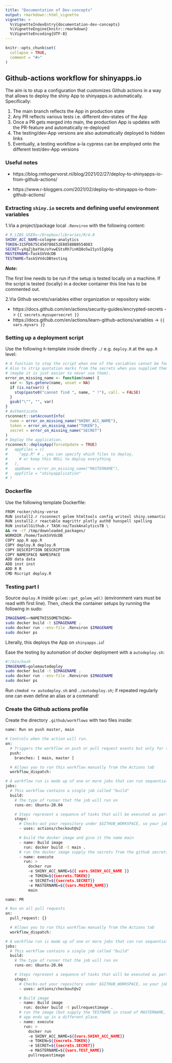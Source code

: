 ```yaml
---
title: "Documentation of Dev-concepts"
output: rmarkdown::html_vignette
vignette: >
  %\VignetteIndexEntry{documentation-dev-concepts}
  %\VignetteEngine{knitr::rmarkdown}
  %\VignetteEncoding{UTF-8}
---
```


```r
knitr::opts_chunk$set(
  collapse = TRUE,
  comment = "#>"
)
```

## Github-actions workflow for shinyapps.io

The aim is to stup a configuration that customizes Github actions in a way that
allows to deploy the shiny App to shinyapps.io automatically. Specifically:

1. The main branch reflects the App in production state
2. Any PR reflects various tests i.e. different dev-states of the App
3. Once a PR gets merged into main, the production App is updates with the 
PR-feature and automatically re-deployed
4. The testing/dev-App versions are also automatically deployed to hidden links
5. Eventually, a testing workflow a-la cypress can be employed onto the 
different test/dev-App versions

### Useful notes

- https://blog.rmhogervorst.nl/blog/2021/02/27/deploy-to-shinyapps-io-from-github-actions/

- https://www.r-bloggers.com/2021/02/deploy-to-shinyapps-io-from-github-actions/


### Extracting `shiny.io` secrets and defining useful environment variables

1.Via a project/package local `.Renviron` with the following content:
```bash
# R_LIBS_USER=~/Dropbox/libraries/R/4.0
SHINY_ACC_NAME=cologne-analytics
TOKEN=315FD675C450786E52E88588B0554D83
SECRET=yXqZjbaYUe/oYvwEStsRh7inKQ8o5w21ys5IgbGg
MASTERNAME=TaskSVVdcDB
TESTNAME=TaskSVVdcDBtesting
```

__*Note:*__

The first line needs to be run if the setup is tested locally on a machine. If 
the script is tested (locally) in a docker container this line has to be 
commented out.

2.Via Github secrets/variables either organization or repository wide:

- https://docs.github.com/en/actions/security-guides/encrypted-secrets -> `{{ secrets.mysupersecret }}`
- https://docs.github.com/en/actions/learn-github-actions/variables -> `{{ vars.myvars }}`

### Setting up a deployment script

Use the following `R`-template inside directly `./` e.g. `deploy.R` at the 
`app.R` level:
```r
# A function to stop the script when one of the variables cannot be found.
# Also to strip quotation marks from the secrets when you supplied them
# (maybe it is just easier to never use them).
error_on_missing_name <- function(name) {
  var <- Sys.getenv(name, unset = NA)
  if (is.na(var)) {
    stop(paste0("cannot find ", name, " !"), call. = FALSE)
  }
  gsub("\"", "", var)
}
# Authenticate
rsconnect::setAccountInfo(
  name = error_on_missing_name("SHINY_ACC_NAME"),
  token = error_on_missing_name("TOKEN"),
  secret = error_on_missing_name("SECRET")
)
# Deploy the application.
rsconnect::deployApp(forceUpdate = TRUE)
#   appFiles = c(
#     "app.R" # , you can specify which files to deploy,
#     # or keep this NULL to deploy everything
#   ),
#   appName = error_on_missing_name("MASTERNAME"),
#   appTitle = "shinyapplication"
# )
```

### Dockerfile

Use the following template Dockerfile:

```bash
FROM rocker/shiny-verse
RUN install2.r rsconnect golem htmltools config writexl shiny.semantic gargoyle
RUN install2.r reactable magrittr plotly auth0 hunspell spelling
RUN installGithub.r TASK-no/TaskAnalyticsTB \
&& rm -rf /tmp/downloaded_packages/
WORKDIR /home/TaskSVVdcDB
COPY app.R app.R
COPY deploy.R deploy.R
COPY DESCRIPTION DESCRIPTION
COPY NAMESPACE NAMESPACE
ADD data data
ADD inst inst
ADD R R
CMD Rscript deploy.R
```

### Testing part I

Source `deploy.R` inside `golem::get_golem_wd()` (environment vars must be read
with first line). Then, check the container setups by running the following in
sudo:
```bash
IMAGENAME=<NAMETHISSOMETHING>
sudo docker build -t $IMAGENAME .
sudo docker run --env-file .Renviron $IMAGENAME
sudo docker ps
```
Literally, this deploys the App on `shinyapps.io`!

Ease the testing by automation of docker deployment with a `autodeploy.sh`:
```bash
#!/bin/bash
IMAGENAME=golemautodeploy
sudo docker build -t $IMAGENAME .
sudo docker run --env-file .Renviron $IMAGENAME
sudo docker ps
```
Run `chmdod +x autodeploy.sh` and `./autodeploy.sh`; if repeated regularly one
can even define an alias or a command!


### Create the Github actions profile

Create the directory `.github/workflows` with two files inside:
```bash
name: Run on push master, main

# Controls when the action will run.
on:
  # Triggers the workflow on push or pull request events but only for the main branch
  push:
    branches: [ main, master ]

  # Allows you to run this workflow manually from the Actions tab
  workflow_dispatch:

# A workflow run is made up of one or more jobs that can run sequentially or in parallel
jobs:
  # This workflow contains a single job called "build"
  build:
    # The type of runner that the job will run on
    runs-on: Ubuntu-20.04

    # Steps represent a sequence of tasks that will be executed as part of the job
    steps:
      # Checks-out your repository under $GITHUB_WORKSPACE, so your job can access it
      - uses: actions/checkout@v2

      # build the docker image and give it the name main
      - name: Build image
        run: docker build -t main .
      # run the docker image supply the secrets from the github secrets store.
      - name: execute
        run: >
          docker run
          -e SHINY_ACC_NAME=${{ vars.SHINY_ACC_NAME }}
          -e TOKEN=${{secrets.TOKEN}}
          -e SECRET=${{secrets.SECRET}}
          -e MASTERNAME=${{vars.MASTER_NAME}}
          main
```
```bash

name: PR

# Run on all pull requests
on:
  pull_request: {}

  # Allows you to run this workflow manually from the Actions tab
  workflow_dispatch:

# A workflow run is made up of one or more jobs that can run sequentially or in parallel
jobs:
  # This workflow contains a single job called "build"
  build:
    # The type of runner that the job will run on
    runs-on: Ubuntu-20.04

    # Steps represent a sequence of tasks that will be executed as part of the job
    steps:
      # Checks-out your repository under $GITHUB_WORKSPACE, so your job can access it
      - uses: actions/checkout@v2

      # Build image
      - name: Build image
        run: docker build -t pullrequestimage .
      # run the image (but supply the TESTNAME in stead of MASTERNAME, so the
      # app ends up in a different place.
      - name: execute
        run: >
          docker run
          -e SHINY_ACC_NAME=${{vars.SHINY_ACC_NAME}}
          -e TOKEN=${{secrets.TOKEN}}
          -e SECRET=${{secrets.SECRET}}
          -e MASTERNAME=${{vars.TEST_NAME}}
          pullrequestimage

```


